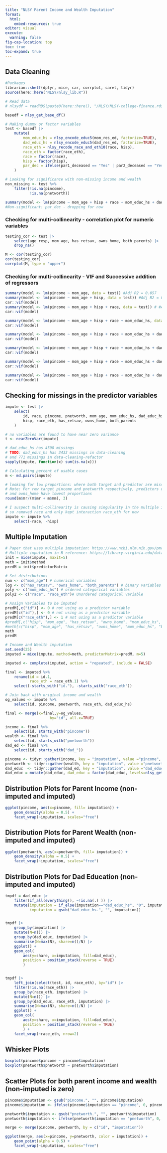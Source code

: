 ```yaml
---
title: "NLSY Parent Income and Wealth Imputation"
format:
  html:
    embed-resources: true
editor: visual
execute: 
  warning: false
fig-cap-location: top
toc: true
toc-expand: true
---
```


## Data Cleaning

```r
#Packages
librarian::shelf(dplyr, mice, car, corrplot, caret, tidyr)
source(here::here("NLSY/nlsy_lib.R"))

# Read data
# nlsydf = readRDS(paste0(here::here(), "/NLSY/NLSY-college-finance.rds"))
```

```r

basedf = nlsy_get_base_df()

# Making dummy or factor variables
test <- basedf |>
    mutate(
        mom_educ_hs = nlsy_encode_educ5(mom_res_ed, factorize=TRUE),
        dad_educ_hs = nlsy_encode_educ5(dad_res_ed, factorize=TRUE),
        race_eth = nlsy_recode_race_and_eth10(race, hisp),
        race_eth = factor(race_eth),
        race = factor(race),
        hisp = factor(hisp),
        par_dec = ifelse(par1_deceased == "Yes" | par2_deceased == "Yes", 1, 0) # Either parent deceased
    )

```

```r
# Looking for significance with non-missing income and wealth
non_missing <- test %>%
    filter(!is.na(pincome),
           !is.na(pnetworth))

summary(model <- lm(pincome ~ mom_age + hisp + race + mom_educ_hs + dad_educ_hs + has_retsav + owns_home + both_parents + par_dec, data = non_missing))
#Non-significant: par_dec - dropping for now
```

### Checking for multi-collinearity - correlation plot for numeric variables

```r

testing_cor <- test |>
    select(age_resp, mom_age, has_retsav, owns_home, both_parents) |>
    drop_na()

M <- cor(testing_cor)
cor(testing_cor)
corrplot(M, type = "upper")
```

### Checking for multi-collinearity - VIF and Successive addition of regressors

```r

summary(model <- lm(pincome ~ mom_age, data = test)) #Adj R2 = 0.057
summary(model <- lm(pincome ~ mom_age + hisp, data = test)) #Adj R2 = 0.09
car::vif(model)
summary(model <- lm(pincome ~ mom_age + hisp + race, data = test)) # #Adj R2 = 0.157
car::vif(model)

summary(model <- lm(pincome ~ mom_age + hisp + race + mom_educ_hs, data = test)) #Adj R2 = 0.1899
car::vif(model)

summary(model <- lm(pincome ~ mom_age + hisp + race + mom_educ_hs + dad_educ_hs, data = test)) #Adj R2 = 0.1616
car::vif(model)

summary(model <- lm(pincome ~ mom_age + hisp + race + mom_educ_hs + dad_educ_hs + has_retsav, data = test)) #Adj R2 = 0.199
car::vif(model)

summary(model <- lm(pincome ~ mom_age + hisp + race + mom_educ_hs + dad_educ_hs + has_retsav + owns_home, data = test)) #Adj R2 = 0.2107
car::vif(model)

summary(model <- lm(pincome ~ mom_age + hisp + race + mom_educ_hs + dad_educ_hs + has_retsav + owns_home + both_parents, data = test)) #Adj R2 = 0.2108
car::vif(model)
```

## Checking for missings in the predictor variables

```r

impute <- test |>
    select(
        id, race, pincome, pnetworth, mom_age, mom_educ_hs, dad_educ_hs, 
        hisp, race_eth, has_retsav, owns_home, both_parents
    )

# no variables are found to have near zero variance
t <- nearZeroVar(impute) 

# dad_educ_hs has 4598 missings
# TODO: dad_educ_hs has 3433 missings in data-cleaning
# and 771 missings in data-cleaning-refactor
sapply(impute, function(x) sum(is.na(x))) 

# Calculating percent of usable cases
m <- md.pairs(impute)

# looking for low proportions: where both target and predictor are missing on the same cases
# Note: For row target pincome and pnetworth respectively, predictors dad_educ_hs, has_retsav, 
# and owns_home have lowest proportions
round(m$mr/(m$mr + m$mm), 3) 

# I suspect multi-collinearity is causing singularity in the multiple imputation below, 
# so removed race and only kept interaction race_eth for now
impute <- impute %>%
    select(-race, -hisp) 
```

## Multiple Imputation

```r
# Paper that uses multiple imputation: https://www.ncbi.nlm.nih.gov/pmc/articles/PMC6049093/
# Multiple imputation in R reference: https://library.virginia.edu/data/articles/getting-started-with-multiple-imputation-in-r
init = mice(impute, maxit=5)
meth = init$method
predM = init$predictorMatrix

# Set distributions
num <- c("mom_age") # numerical variables
log <- c("has_retsav", "owns_home", "both_parents") # binary variables
poly <- c("mom_educ_hs") # ordered categorical variables
poly2 <- c("race", "race_eth")# Unordered categorical variable

# Assign Variables to be imputed
predM[,c("id")] <- 0 # not using as a predictor variable
predM[c("id"),] <- 0 # not using as a predictor variable
predM[c("race_eth"),] <- 1 # not using as a predictor variable
#predM[,c("hisp", "mom_age", "has_retsav", "owns_home", "mom_educ_hs", "both_parents", "race_eth")] <- 0 
#meth[c("hisp", "mom_age", "has_retsav", "owns_home", "mom_educ_hs", "both_parents", "race_eth")]= "" 
meth
predM
```

```r
# Income and Wealth imputation
set.seed(25)
imputed = mice(impute, method=meth, predictorMatrix=predM, m=5)

imputed <- complete(imputed, action = "repeated", include = FALSE)

final <- imputed %>%
    rename(id = id.1,
           race_eth = race_eth.1) %>%
    select(-starts_with("id."), -starts_with("race_eth"))
```

```r
# Join back with original income and wealth
og_values <- impute %>%
    select(id, pincome, pnetworth, race_eth, dad_educ_hs)

final <- merge(x=final,y=og_values,
                    by="id", all.x=TRUE)

income <- final %>%
    select(id, starts_with("pincome"))
wealth <- final %>%
    select(id, starts_with("pnetworth"))
dad_ed <- final %>%
    select(id, starts_with("dad_"))

pincome <- tidyr::gather(income, key = "imputation", value ="pincome", matches("pincome"), -id)
pnetworth <- tidyr::gather(wealth, key = "imputation", value ="pnetworth", matches("pnetworth"), -id)
dad_educ  <- tidyr::gather(dad_ed, key = "imputation", value ="dad_educ", matches("dad_educ"), -id)
dad_educ = mutate(dad_educ, dad_educ = factor(dad_educ, levels=nlsy_get_educ5_levels()))
```

## Distribution Plots for Parent Income (non-imputed and imputed)

```r
ggplot(pincome, aes(x=pincome, fill= imputation)) +
    geom_density(alpha = 0.5) +
    facet_wrap(~imputation, scales="free")
```

## Distribution Plots for Parent Wealth (non-imputed and imputed)

```r
ggplot(pnetworth, aes(x=pnetworth, fill= imputation)) +
    geom_density(alpha = 0.5) +
    facet_wrap(~imputation, scales="free")
```

## Distribution Plots for Dad Education (non-imputed and imputed)

```r

tmpdf = dad_educ |>
    filter(if_all(everything(), ~!is.na(.) )) |>
    mutate(imputation = if_else(imputation=="dad_educ_hs", "0", imputation),
           imputation = gsub("dad_educ_hs.", "", imputation))


tmpdf |>
    group_by(imputation) |>
    mutate(N=n()) |>
    group_by(dad_educ, imputation) |>
    summarise(N=max(N), share=n()/N) |>
    ggplot() +
    geom_col(
        aes(y=share, x=imputation, fill=dad_educ), 
        position = position_stack(reverse = TRUE)
        )


tmpdf |>
    left_join(select(test, id, race_eth), by="id") |>
    filter(!is.na(race_eth)) |>
    group_by(race_eth, imputation) |>
    mutate(N=n()) |>
    group_by(dad_educ, race_eth, imputation) |>
    summarise(N=max(N), share=n()/N) |>
    ggplot() +
    geom_col(
        aes(y=share, x=imputation, fill=dad_educ),
        position = position_stack(reverse = TRUE)
        ) +
    facet_wrap(~race_eth, nrow=2)

```

## Whisker Plots

```r
boxplot(pincome$pincome ~ pincome$imputation)
boxplot(pnetworth$pnetworth ~ pnetworth$imputation)
```

## Scatter Plots for both parent income and wealth (non-imputed is zero)

```r
pincome$imputation <- gsub("pincome.", "", pincome$imputation)
pincome$imputation <- ifelse(pincome$imputation == "pincome", 0, pincome$imputation)

pnetworth$imputation <- gsub("pnetworth.", "", pnetworth$imputation)
pnetworth$imputation <- ifelse(pnetworth$imputation == "pnetworth", 0, pnetworth$imputation)

merge <- merge(pincome, pnetworth, by = c("id", "imputation"))

ggplot(merge, aes(x=pincome, y=pnetworth, color = imputation)) +
    geom_point(alpha = 0.5) +
    facet_wrap(~imputation, scales="free")
```
